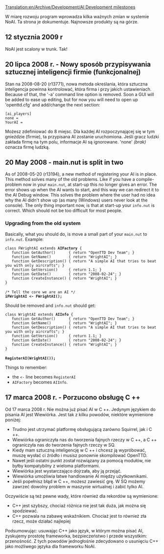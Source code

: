 [[Translation:en/Archive/Development/AI Development milestones]]


<!--{{NoAI}}-->{{pl/Development/Script/NoAI}}
W miarę rozwoju program wprowadza kilka ważnych zmian w systemie NoAI. Ta strona je dokumentuje. Najnowsze produkty są na górze.

== 12 stycznia 2009 r ==

NoAI jest scalony w trunk. Tak!

== 20 lipca 2008 r. - Nowy sposób przypisywania sztucznej inteligencji firmie (funkcjonalnej) ==

Stan na 2008-08-20 (r13771), nowa metoda określania, która sztuczna inteligencja powinna kontrolować, która firma i przy jakich ustawieniach. Because of that, the '-a' command line option is removed. Soon a GUI will be added to ease up editing, but for now you will need to open up 'openttd.cfg' and add/change the next section:

 [ai_players]
 none = 
 YourAI =

Możesz zdefiniować do 8 miejsc. Dla każdej AI rozpoczynającej się w tym gnieździe (firmie), ta przypisana AI zostanie uruchomiona. Jeśli gracz ludzki zakłada firmę na tym polu, informacje AI są ignorowane. 'none' ''(brak)'' oznacza firmę ludzką.

== 20 May 2008 - main.nut is split in two ==

As of 2008-05-20 (r13194), a new method of registering your AI is in place. This method solves many of the old problems. Like if you have a compile-problem now in your <code>main.nut</code>, at start-up this no longer gives an error. The error shows up when the AI wants to start, and this way we can redirect it to the AI Debug window. This solves the problem where the user had no idea why the AI didn't show up (as many (Windows) users never look at the console). The only thing important now, is that at start-up your <code>info.nut</code> is correct. Which should not be too difficult for most people.

===Upgrading from the old system===

Basically, what you should do, is move a small part of your <code>main.nut</code> to <code>info.nut</code>. Example:

 class FWrightAI extends '''AIFactory''' {
 	function GetAuthor()      { return "OpenTTD Dev Team"; }
 	function GetName()        { return "WrightAI"; }
 	function GetDescription() { return "A simple AI that tries to beat you with only aircrafts"; }
 	function GetVersion()     { return 1.1; }
 	function GetDate()        { return "2008-02-24"; }
 	function CreateInstance() { return "WrightAI"; }
 }
 
 /* Tell the core we are an AI */
 '''iFWrightAI <- FWrightAI();'''

Should be removed and <code>info.nut</code> should get:

 class WrightAI extends '''AIInfo''' {
 	function GetAuthor()      { return "OpenTTD Dev Team"; }
 	function GetName()        { return "WrightAI"; }
 	function GetDescription() { return "A simple AI that tries to beat you with only aircrafts"; }
 	function GetVersion()     { return 1.1; }
 	function GetDate()        { return "2008-02-24"; }
 	function CreateInstance() { return "WrightAI"; }
 }
 
 '''RegisterAI(WrightAI());'''

Things to remember:
* the <code><-</code> line becomes <code>RegisterAI</code>
* <code>AIFactory</code> becomes <code>AIInfo</code>.

== 17 marca 2008 r. - Porzucono obsługę C ++ ==

Od 17 marca 2008 r. Nie można już pisać AI w C ++. Jedynym językiem do pisania AI jest Wiewiórka. Jest tak z kilku powodów, niektóre wymienione poniżej:

* Trudno jest utrzymać platformę obsługującą zarówno Squirrel, jak i C ++.
* Wiewiórka ograniczyła nas do tworzenia fajnych rzeczy w C ++, a C ++ ograniczyła nas do tworzenia fajnych rzeczy w SQ.
* Kiedy mam sztuczną inteligencję w C ++ i chcesz ją wypróbować, muszę wysłać ci źródło i musisz ponownie skompilować OpenTTD.
* Nawet jeśli ostatni punkt został rozwiązany za pomocą modułów, nie byłby kompatybilny z wieloma platformami.
* Wiewiórka jest wystarczająco dojrzała, aby ją przejąć.
* Wiewiórka umożliwia łatwe handlowanie AI między użytkownikami.
* Jeśli popełnisz błąd w C ++, możesz zawiesić grę. W SQ możemy zawrzeć dowolny problem w maszynie wirtualnej i zabić tylko AI.

Oczywiście są też pewne wady, które również dla rekordów są wymienione:

* C++ jest szybszy, chociaż różnica nie jest tak duża, jak można się spodziewać.
* C++ pozwala na zabawę wskaźnikiem. Chociaż jest to również zła rzecz, może działać najlepiej

Podsumowując: usuwając C++ jako język, w którym można pisać AI, zyskujemy prostotę frameworka, bezpieczeństwo i przede wszystkim: przenośność. Z tych powodów jednogłośnie zdecydowano o usunięciu C++ jako możliwego języka dla frameworku NoAI.